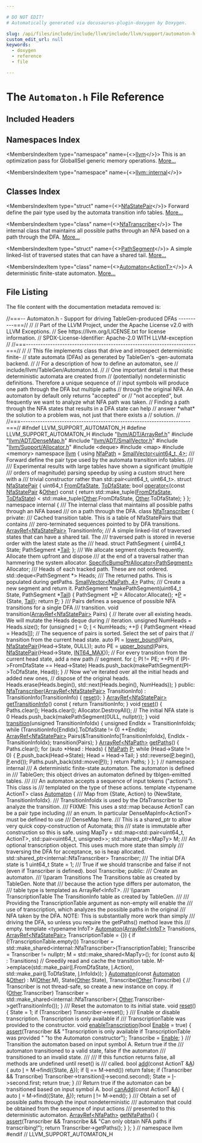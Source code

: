 ```yaml
---

# DO NOT EDIT!
# Automatically generated via docusaurus-plugin-doxygen by Doxygen.

slug: /api/files/include/include/llvm/include/llvm/support/automaton-h
custom_edit_url: null
keywords:
  - doxygen
  - reference
  - file

---
```





# The `Automaton.h` File Reference

<DoxygenPage pluginConfig={pluginConfig}>



## Included Headers

<IncludesList>
<IncludesListItem
  filePath="llvm/ADT/ArrayRef.h"
  permalink="/docs/api/files/include/include/llvm/include/llvm/adt/arrayref-h"
  isLocal="true" />
<IncludesListItem
  filePath="llvm/ADT/DenseMap.h"
  permalink="/docs/api/files/include/include/llvm/include/llvm/adt/densemap-h"
  isLocal="true" />
<IncludesListItem
  filePath="llvm/ADT/SmallVector.h"
  permalink="/docs/api/files/include/include/llvm/include/llvm/adt/smallvector-h"
  isLocal="true" />
<IncludesListItem
  filePath="llvm/Support/Allocator.h"
  permalink="/docs/api/files/include/include/llvm/include/llvm/support/allocator-h"
  isLocal="true" />
<IncludesListItem
  filePath="deque"
  permalink=""
  isLocal="false" />
<IncludesListItem
  filePath="map"
  permalink=""
  isLocal="false" />
<IncludesListItem
  filePath="memory"
  permalink=""
  isLocal="false" />
</IncludesList>

## Namespaces Index

<MembersIndex>

<MembersIndexItem
  type="namespace"
  name={<><a href="/docs/api/namespaces/llvm">llvm</a></>}>
This is an optimization pass for GlobalISel generic memory operations. <a href="/docs/api/namespaces/llvm/#details">More...</a>
</MembersIndexItem>

<MembersIndexItem
  type="namespace"
  name={<><a href="/docs/api/namespaces/llvm/internal">llvm::internal</a></>}>
</MembersIndexItem>

</MembersIndex>

## Classes Index

<MembersIndex>

<MembersIndexItem
  type="struct"
  name={<><a href="/docs/api/structs/llvm/nfastatepair">NfaStatePair</a></>}>
Forward define the pair type used by the automata transition info tables. <a href="/docs/api/structs/llvm/nfastatepair/#details">More...</a>
</MembersIndexItem>

<MembersIndexItem
  type="class"
  name={<><a href="/docs/api/classes/llvm/internal/nfatranscriber">NfaTranscriber</a></>}>
The internal class that maintains all possible paths through an NFA based on a path through the DFA. <a href="/docs/api/classes/llvm/internal/nfatranscriber/#details">More...</a>
</MembersIndexItem>

<MembersIndexItem
  type="struct"
  name={<><a href="/docs/api/structs/llvm/internal/nfatranscriber/pathsegment">PathSegment</a></>}>
A simple linked-list of traversed states that can have a shared tail. <a href="/docs/api/structs/llvm/internal/nfatranscriber/pathsegment/#details">More...</a>
</MembersIndexItem>

<MembersIndexItem
  type="class"
  name={<><a href="/docs/api/classes/llvm/automaton">Automaton&lt;ActionT&gt;</a></>}>
A deterministic finite-state automaton. <a href="/docs/api/classes/llvm/automaton/#details">More...</a>
</MembersIndexItem>

</MembersIndex>


## File Listing

The file content with the documentation metadata removed is:

<ProgramListing>

<Link id="l00001" /><CodeLine lineNumber="1"><span class="doxyHighlightComment">//===-- Automaton.h - Support for driving TableGen-produced DFAs ----------===//</span></CodeLine>
<Link id="l00002" /><CodeLine lineNumber="2"><span class="doxyHighlightComment">//</span></CodeLine>
<Link id="l00003" /><CodeLine lineNumber="3"><span class="doxyHighlightComment">// Part of the LLVM Project, under the Apache License v2.0 with LLVM Exceptions.</span></CodeLine>
<Link id="l00004" /><CodeLine lineNumber="4"><span class="doxyHighlightComment">// See https://llvm.org/LICENSE.txt for license information.</span></CodeLine>
<Link id="l00005" /><CodeLine lineNumber="5"><span class="doxyHighlightComment">// SPDX-License-Identifier: Apache-2.0 WITH LLVM-exception</span></CodeLine>
<Link id="l00006" /><CodeLine lineNumber="6"><span class="doxyHighlightComment">//</span></CodeLine>
<Link id="l00007" /><CodeLine lineNumber="7"><span class="doxyHighlightComment">//===----------------------------------------------------------------------===//</span></CodeLine>
<Link id="l00008" /><CodeLine lineNumber="8"><span class="doxyHighlightComment">//</span></CodeLine>
<Link id="l00009" /><CodeLine lineNumber="9"><span class="doxyHighlightComment">// This file implements class that drive and introspect deterministic finite-</span></CodeLine>
<Link id="l00010" /><CodeLine lineNumber="10"><span class="doxyHighlightComment">// state automata (DFAs) as generated by TableGen&#39;s -gen-automata backend.</span></CodeLine>
<Link id="l00011" /><CodeLine lineNumber="11"><span class="doxyHighlightComment">//</span></CodeLine>
<Link id="l00012" /><CodeLine lineNumber="12"><span class="doxyHighlightComment">// For a description of how to define an automaton, see</span></CodeLine>
<Link id="l00013" /><CodeLine lineNumber="13"><span class="doxyHighlightComment">// include/llvm/TableGen/Automaton.td.</span></CodeLine>
<Link id="l00014" /><CodeLine lineNumber="14"><span class="doxyHighlightComment">//</span></CodeLine>
<Link id="l00015" /><CodeLine lineNumber="15"><span class="doxyHighlightComment">// One important detail is that these deterministic automata are created from</span></CodeLine>
<Link id="l00016" /><CodeLine lineNumber="16"><span class="doxyHighlightComment">// (potentially) nondeterministic definitions. Therefore a unique sequence of</span></CodeLine>
<Link id="l00017" /><CodeLine lineNumber="17"><span class="doxyHighlightComment">// input symbols will produce one path through the DFA but multiple paths</span></CodeLine>
<Link id="l00018" /><CodeLine lineNumber="18"><span class="doxyHighlightComment">// through the original NFA. An automaton by default only returns &quot;accepted&quot; or</span></CodeLine>
<Link id="l00019" /><CodeLine lineNumber="19"><span class="doxyHighlightComment">// &quot;not accepted&quot;, but frequently we want to analyze what NFA path was taken.</span></CodeLine>
<Link id="l00020" /><CodeLine lineNumber="20"><span class="doxyHighlightComment">// Finding a path through the NFA states that results in a DFA state can help</span></CodeLine>
<Link id="l00021" /><CodeLine lineNumber="21"><span class="doxyHighlightComment">// answer &#42;what&#42; the solution to a problem was, not just that there exists a</span></CodeLine>
<Link id="l00022" /><CodeLine lineNumber="22"><span class="doxyHighlightComment">// solution.</span></CodeLine>
<Link id="l00023" /><CodeLine lineNumber="23"><span class="doxyHighlightComment">//</span></CodeLine>
<Link id="l00024" /><CodeLine lineNumber="24"><span class="doxyHighlightComment">//===----------------------------------------------------------------------===//</span></CodeLine>
<Link id="l00025" /><CodeLine lineNumber="25"></CodeLine>
<Link id="l00026" /><CodeLine lineNumber="26"><span class="doxyHighlightPreprocessor">#ifndef LLVM&#95;SUPPORT&#95;AUTOMATON&#95;H</span></CodeLine>
<Link id="l00027" /><CodeLine lineNumber="27"><span class="doxyHighlightPreprocessor">#define LLVM&#95;SUPPORT&#95;AUTOMATON&#95;H</span></CodeLine>
<Link id="l00028" /><CodeLine lineNumber="28"></CodeLine>
<Link id="l00029" /><CodeLine lineNumber="29"><span class="doxyHighlightPreprocessor">#include &quot;<a href="/docs/api/files/include/include/llvm/include/llvm/adt/arrayref-h">llvm/ADT/ArrayRef.h</a>&quot;</span></CodeLine>
<Link id="l00030" /><CodeLine lineNumber="30"><span class="doxyHighlightPreprocessor">#include &quot;<a href="/docs/api/files/include/include/llvm/include/llvm/adt/densemap-h">llvm/ADT/DenseMap.h</a>&quot;</span></CodeLine>
<Link id="l00031" /><CodeLine lineNumber="31"><span class="doxyHighlightPreprocessor">#include &quot;<a href="/docs/api/files/include/include/llvm/include/llvm/adt/smallvector-h">llvm/ADT/SmallVector.h</a>&quot;</span></CodeLine>
<Link id="l00032" /><CodeLine lineNumber="32"><span class="doxyHighlightPreprocessor">#include &quot;<a href="/docs/api/files/include/include/llvm/include/llvm/support/allocator-h">llvm/Support/Allocator.h</a>&quot;</span></CodeLine>
<Link id="l00033" /><CodeLine lineNumber="33"><span class="doxyHighlightPreprocessor">#include &lt;deque&gt;</span></CodeLine>
<Link id="l00034" /><CodeLine lineNumber="34"><span class="doxyHighlightPreprocessor">#include &lt;map&gt;</span></CodeLine>
<Link id="l00035" /><CodeLine lineNumber="35"><span class="doxyHighlightPreprocessor">#include &lt;memory&gt;</span></CodeLine>
<Link id="l00036" /><CodeLine lineNumber="36"></CodeLine>
<Link id="l00037" /><CodeLine lineNumber="37"><span class="doxyHighlightKeyword">namespace </span><span class="doxyHighlight"><a href="/docs/api/namespaces/llvm">llvm</a> &#123;</span></CodeLine>
<Link id="l00038" /><CodeLine lineNumber="38"></CodeLine>
<Link id="l00039" /><CodeLine lineNumber="39" lineLink="/docs/api/namespaces/llvm/#a7c51673db3dd1c6d2088fc30224393d3"><span class="doxyHighlightKeyword">using </span><span class="doxyHighlight"><a href="/docs/api/namespaces/llvm/#a7c51673db3dd1c6d2088fc30224393d3">NfaPath</a> = <a href="/docs/api/classes/llvm/smallvector">SmallVector&lt;uint64&#95;t, 4&gt;</a>;</span></CodeLine>
<Link id="l00040" /><CodeLine lineNumber="40"></CodeLine>
<Link id="l00041" /><CodeLine lineNumber="41"><span class="doxyHighlightComment">/// Forward define the pair type used by the automata transition info tables.</span></CodeLine>
<Link id="l00042" /><CodeLine lineNumber="42"><span class="doxyHighlightComment">///</span></CodeLine>
<Link id="l00043" /><CodeLine lineNumber="43"><span class="doxyHighlightComment">/// Experimental results with large tables have shown a significant (multiple</span></CodeLine>
<Link id="l00044" /><CodeLine lineNumber="44"><span class="doxyHighlightComment">/// orders of magnitude) parsing speedup by using a custom struct here with a</span></CodeLine>
<Link id="l00045" /><CodeLine lineNumber="45"><span class="doxyHighlightComment">/// trivial constructor rather than std::pair&lt;uint64&#95;t, uint64&#95;t&gt;.</span></CodeLine>
<Link id="l00046" /><CodeLine lineNumber="46" lineLink="/docs/api/structs/llvm/nfastatepair"><span class="doxyHighlightKeyword">struct </span><span class="doxyHighlight"><a href="/docs/api/structs/llvm/nfastatepair">NfaStatePair</a> &#123;</span></CodeLine>
<Link id="l00047" /><CodeLine lineNumber="47" lineLink="/docs/api/structs/llvm/nfastatepair/#a415a4de1e497047a0bc1ac62755cdb5a"><span class="doxyHighlight">  uint64&#95;t <a href="/docs/api/structs/llvm/nfastatepair/#a415a4de1e497047a0bc1ac62755cdb5a">FromDfaState</a>, <a href="/docs/api/structs/llvm/nfastatepair/#ae2d65c817c3b204cf7dd21b67e7d00f7">ToDfaState</a>;</span></CodeLine>
<Link id="l00048" /><CodeLine lineNumber="48"></CodeLine>
<Link id="l00049" /><CodeLine lineNumber="49" lineLink="/docs/api/structs/llvm/nfastatepair/#a0e5dc39b25cfd8c965aba317e09fe3f7"><span class="doxyHighlight">  </span><span class="doxyHighlightKeywordType">bool</span><span class="doxyHighlight"> <a href="/docs/api/structs/llvm/nfastatepair/#a0e5dc39b25cfd8c965aba317e09fe3f7">operator&lt;</a>(</span><span class="doxyHighlightKeyword">const</span><span class="doxyHighlight"> <a href="/docs/api/structs/llvm/nfastatepair">NfaStatePair</a> &amp;<a href="/docs/api/namespaces/llvm/#a9eb4f5b98b70ee4fab9614ed58282c1fa6311ae17c1ee52b36e68aaf4ad066387">Other</a>)</span><span class="doxyHighlightKeyword"> const </span><span class="doxyHighlight">&#123;</span></CodeLine>
<Link id="l00050" /><CodeLine lineNumber="50"><span class="doxyHighlight">    </span><span class="doxyHighlightKeywordFlow">return</span><span class="doxyHighlight"> std::make&#95;tuple(<a href="/docs/api/structs/llvm/nfastatepair/#a415a4de1e497047a0bc1ac62755cdb5a">FromDfaState</a>, <a href="/docs/api/structs/llvm/nfastatepair/#ae2d65c817c3b204cf7dd21b67e7d00f7">ToDfaState</a>) &lt;</span></CodeLine>
<Link id="l00051" /><CodeLine lineNumber="51"><span class="doxyHighlight">           std::make&#95;tuple(<a href="/docs/api/namespaces/llvm/#a9eb4f5b98b70ee4fab9614ed58282c1fa6311ae17c1ee52b36e68aaf4ad066387">Other</a>.FromDfaState, <a href="/docs/api/namespaces/llvm/#a9eb4f5b98b70ee4fab9614ed58282c1fa6311ae17c1ee52b36e68aaf4ad066387">Other</a>.ToDfaState);</span></CodeLine>
<Link id="l00052" /><CodeLine lineNumber="52"><span class="doxyHighlight">  &#125;</span></CodeLine>
<Link id="l00053" /><CodeLine lineNumber="53"><span class="doxyHighlight">&#125;;</span></CodeLine>
<Link id="l00054" /><CodeLine lineNumber="54"></CodeLine>
<Link id="l00055" /><CodeLine lineNumber="55"><span class="doxyHighlightKeyword">namespace </span><span class="doxyHighlight">internal &#123;</span></CodeLine>
<Link id="l00056" /><CodeLine lineNumber="56"><span class="doxyHighlightComment">/// The internal class that maintains all possible paths through an NFA based</span></CodeLine>
<Link id="l00057" /><CodeLine lineNumber="57"><span class="doxyHighlightComment">/// on a path through the DFA.</span></CodeLine>
<Link id="l00058" /><CodeLine lineNumber="58" lineLink="/docs/api/classes/llvm/internal/nfatranscriber"><span class="doxyHighlightKeyword">class </span><span class="doxyHighlight"><a href="/docs/api/classes/llvm/internal/nfatranscriber/#a2155035192d28d93e1ffe01da1cd0dc9">NfaTranscriber</a> &#123;</span></CodeLine>
<Link id="l00059" /><CodeLine lineNumber="59"><span class="doxyHighlightKeyword">private</span><span class="doxyHighlight">:</span></CodeLine>
<Link id="l00060" /><CodeLine lineNumber="60"><span class="doxyHighlightComment">  /// Cached transition table. This is a table of NfaStatePairs that contains</span></CodeLine>
<Link id="l00061" /><CodeLine lineNumber="61"><span class="doxyHighlightComment">  /// zero-terminated sequences pointed to by DFA transitions.</span></CodeLine>
<Link id="l00062" /><CodeLine lineNumber="62"><span class="doxyHighlight">  <a href="/docs/api/classes/llvm/arrayref">ArrayRef&lt;NfaStatePair&gt;</a> TransitionInfo;</span></CodeLine>
<Link id="l00063" /><CodeLine lineNumber="63"></CodeLine>
<Link id="l00064" /><CodeLine lineNumber="64"><span class="doxyHighlightComment">  /// A simple linked-list of traversed states that can have a shared tail. The</span></CodeLine>
<Link id="l00065" /><CodeLine lineNumber="65"><span class="doxyHighlightComment">  /// traversed path is stored in reverse order with the latest state as the</span></CodeLine>
<Link id="l00066" /><CodeLine lineNumber="66"><span class="doxyHighlightComment">  /// head.</span></CodeLine>
<Link id="l00067" /><CodeLine lineNumber="67"><span class="doxyHighlight">  </span><span class="doxyHighlightKeyword">struct </span><span class="doxyHighlight">PathSegment &#123;</span></CodeLine>
<Link id="l00068" /><CodeLine lineNumber="68"><span class="doxyHighlight">    uint64&#95;t State;</span></CodeLine>
<Link id="l00069" /><CodeLine lineNumber="69"><span class="doxyHighlight">    PathSegment &#42;<a href="/docs/api/namespaces/llvm/callingconv/#ac6aa1387c4375260e2468eb5a77fdb4cad6e9c0ff694f0fca0222e79e772b647e">Tail</a>;</span></CodeLine>
<Link id="l00070" /><CodeLine lineNumber="70"><span class="doxyHighlight">  &#125;;</span></CodeLine>
<Link id="l00071" /><CodeLine lineNumber="71"></CodeLine>
<Link id="l00072" /><CodeLine lineNumber="72"><span class="doxyHighlightComment">  /// We allocate segment objects frequently. Allocate them upfront and dispose</span></CodeLine>
<Link id="l00073" /><CodeLine lineNumber="73"><span class="doxyHighlightComment">  /// at the end of a traversal rather than hammering the system allocator.</span></CodeLine>
<Link id="l00074" /><CodeLine lineNumber="74"><span class="doxyHighlight">  <a href="/docs/api/classes/llvm/specificbumpptrallocator">SpecificBumpPtrAllocator&lt;PathSegment&gt;</a> Allocator;</span></CodeLine>
<Link id="l00075" /><CodeLine lineNumber="75"></CodeLine>
<Link id="l00076" /><CodeLine lineNumber="76"><span class="doxyHighlightComment">  /// Heads of each tracked path. These are not ordered.</span></CodeLine>
<Link id="l00077" /><CodeLine lineNumber="77"><span class="doxyHighlight">  std::deque&lt;PathSegment &#42;&gt; Heads;</span></CodeLine>
<Link id="l00078" /><CodeLine lineNumber="78"></CodeLine>
<Link id="l00079" /><CodeLine lineNumber="79"><span class="doxyHighlightComment">  /// The returned paths. This is populated during getPaths.</span></CodeLine>
<Link id="l00080" /><CodeLine lineNumber="80"><span class="doxyHighlight">  <a href="/docs/api/classes/llvm/smallvector">SmallVector&lt;NfaPath, 4&gt;</a> Paths;</span></CodeLine>
<Link id="l00081" /><CodeLine lineNumber="81"></CodeLine>
<Link id="l00082" /><CodeLine lineNumber="82"><span class="doxyHighlightComment">  /// Create a new segment and return it.</span></CodeLine>
<Link id="l00083" /><CodeLine lineNumber="83"><span class="doxyHighlight">  PathSegment &#42;makePathSegment(uint64&#95;t State, PathSegment &#42;<a href="/docs/api/namespaces/llvm/callingconv/#ac6aa1387c4375260e2468eb5a77fdb4cad6e9c0ff694f0fca0222e79e772b647e">Tail</a>) &#123;</span></CodeLine>
<Link id="l00084" /><CodeLine lineNumber="84"><span class="doxyHighlight">    PathSegment &#42;<a href="/docs/api/files/lib/lib/option/option-cpp/#a04665169063c8ca1f2ea96c27fc7c2b2">P</a> = Allocator.Allocate();</span></CodeLine>
<Link id="l00085" /><CodeLine lineNumber="85"><span class="doxyHighlight">    &#42;<a href="/docs/api/files/lib/lib/option/option-cpp/#a04665169063c8ca1f2ea96c27fc7c2b2">P</a> = &#123;State, <a href="/docs/api/namespaces/llvm/callingconv/#ac6aa1387c4375260e2468eb5a77fdb4cad6e9c0ff694f0fca0222e79e772b647e">Tail</a>&#125;;</span></CodeLine>
<Link id="l00086" /><CodeLine lineNumber="86"><span class="doxyHighlight">    </span><span class="doxyHighlightKeywordFlow">return</span><span class="doxyHighlight"> <a href="/docs/api/files/lib/lib/option/option-cpp/#a04665169063c8ca1f2ea96c27fc7c2b2">P</a>;</span></CodeLine>
<Link id="l00087" /><CodeLine lineNumber="87"><span class="doxyHighlight">  &#125;</span></CodeLine>
<Link id="l00088" /><CodeLine lineNumber="88"></CodeLine>
<Link id="l00089" /><CodeLine lineNumber="89"><span class="doxyHighlightComment">  /// Pairs defines a sequence of possible NFA transitions for a single DFA</span></CodeLine>
<Link id="l00090" /><CodeLine lineNumber="90"><span class="doxyHighlightComment">  /// transition.</span></CodeLine>
<Link id="l00091" /><CodeLine lineNumber="91"><span class="doxyHighlight">  </span><span class="doxyHighlightKeywordType">void</span><span class="doxyHighlight"> transition(<a href="/docs/api/classes/llvm/arrayref">ArrayRef&lt;NfaStatePair&gt;</a> Pairs) &#123;</span></CodeLine>
<Link id="l00092" /><CodeLine lineNumber="92"><span class="doxyHighlight">    </span><span class="doxyHighlightComment">// Iterate over all existing heads. We will mutate the Heads deque during</span></CodeLine>
<Link id="l00093" /><CodeLine lineNumber="93"><span class="doxyHighlight">    </span><span class="doxyHighlightComment">// iteration.</span></CodeLine>
<Link id="l00094" /><CodeLine lineNumber="94"><span class="doxyHighlight">    </span><span class="doxyHighlightKeywordType">unsigned</span><span class="doxyHighlight"> NumHeads = Heads.size();</span></CodeLine>
<Link id="l00095" /><CodeLine lineNumber="95"><span class="doxyHighlight">    </span><span class="doxyHighlightKeywordFlow">for</span><span class="doxyHighlight"> (</span><span class="doxyHighlightKeywordType">unsigned</span><span class="doxyHighlight"> <a href="/docs/api/files/lib/lib/support/md5-cpp/#ac0eafdc9ee161b71e7af98af736952fd">I</a> = 0; <a href="/docs/api/files/lib/lib/support/md5-cpp/#ac0eafdc9ee161b71e7af98af736952fd">I</a> &lt; NumHeads; ++<a href="/docs/api/files/lib/lib/support/md5-cpp/#ac0eafdc9ee161b71e7af98af736952fd">I</a>) &#123;</span></CodeLine>
<Link id="l00096" /><CodeLine lineNumber="96"><span class="doxyHighlight">      PathSegment &#42;Head = Heads&#91;<a href="/docs/api/files/lib/lib/support/md5-cpp/#ac0eafdc9ee161b71e7af98af736952fd">I</a>&#93;;</span></CodeLine>
<Link id="l00097" /><CodeLine lineNumber="97"><span class="doxyHighlight">      </span><span class="doxyHighlightComment">// The sequence of pairs is sorted. Select the set of pairs that</span></CodeLine>
<Link id="l00098" /><CodeLine lineNumber="98"><span class="doxyHighlight">      </span><span class="doxyHighlightComment">// transition from the current head state.</span></CodeLine>
<Link id="l00099" /><CodeLine lineNumber="99"><span class="doxyHighlight">      </span><span class="doxyHighlightKeyword">auto</span><span class="doxyHighlight"> PI = <a href="/docs/api/namespaces/llvm/#aa81eb67f09ee4944eaeeddbc54c0c0de">lower&#95;bound</a>(Pairs, <a href="/docs/api/structs/llvm/nfastatepair">NfaStatePair</a>&#123;Head-&gt;State, 0ULL&#125;);</span></CodeLine>
<Link id="l00100" /><CodeLine lineNumber="100"><span class="doxyHighlight">      </span><span class="doxyHighlightKeyword">auto</span><span class="doxyHighlight"> PE = <a href="/docs/api/namespaces/llvm/#a4b7d2ab11554bd10d15b6cb21b2c2787">upper&#95;bound</a>(Pairs, <a href="/docs/api/structs/llvm/nfastatepair">NfaStatePair</a>&#123;Head-&gt;State, <a href="/docs/api/files/include/include/llvm-c/datatypes-h/#ad0d744f05898e32d01f73f8af3cd2071">INT64&#95;MAX</a>&#125;);</span></CodeLine>
<Link id="l00101" /><CodeLine lineNumber="101"><span class="doxyHighlight">      </span><span class="doxyHighlightComment">// For every transition from the current head state, add a new path</span></CodeLine>
<Link id="l00102" /><CodeLine lineNumber="102"><span class="doxyHighlight">      </span><span class="doxyHighlightComment">// segment.</span></CodeLine>
<Link id="l00103" /><CodeLine lineNumber="103"><span class="doxyHighlight">      </span><span class="doxyHighlightKeywordFlow">for</span><span class="doxyHighlight"> (; PI != PE; ++PI)</span></CodeLine>
<Link id="l00104" /><CodeLine lineNumber="104"><span class="doxyHighlight">        </span><span class="doxyHighlightKeywordFlow">if</span><span class="doxyHighlight"> (PI-&gt;FromDfaState == Head-&gt;State)</span></CodeLine>
<Link id="l00105" /><CodeLine lineNumber="105"><span class="doxyHighlight">          Heads.push&#95;back(makePathSegment(PI-&gt;ToDfaState, Head));</span></CodeLine>
<Link id="l00106" /><CodeLine lineNumber="106"><span class="doxyHighlight">    &#125;</span></CodeLine>
<Link id="l00107" /><CodeLine lineNumber="107"><span class="doxyHighlight">    </span><span class="doxyHighlightComment">// Now we&#39;ve iterated over all the initial heads and added new ones,</span></CodeLine>
<Link id="l00108" /><CodeLine lineNumber="108"><span class="doxyHighlight">    </span><span class="doxyHighlightComment">// dispose of the original heads.</span></CodeLine>
<Link id="l00109" /><CodeLine lineNumber="109"><span class="doxyHighlight">    Heads.erase(Heads.begin(), std::next(Heads.begin(), NumHeads));</span></CodeLine>
<Link id="l00110" /><CodeLine lineNumber="110"><span class="doxyHighlight">  &#125;</span></CodeLine>
<Link id="l00111" /><CodeLine lineNumber="111"></CodeLine>
<Link id="l00112" /><CodeLine lineNumber="112"><span class="doxyHighlightKeyword">public</span><span class="doxyHighlight">:</span></CodeLine>
<Link id="l00113" /><CodeLine lineNumber="113" lineLink="/docs/api/classes/llvm/internal/nfatranscriber/#a2155035192d28d93e1ffe01da1cd0dc9"><span class="doxyHighlight">  <a href="/docs/api/classes/llvm/internal/nfatranscriber/#a2155035192d28d93e1ffe01da1cd0dc9">NfaTranscriber</a>(<a href="/docs/api/classes/llvm/arrayref">ArrayRef&lt;NfaStatePair&gt;</a> TransitionInfo)</span></CodeLine>
<Link id="l00114" /><CodeLine lineNumber="114"><span class="doxyHighlight">      : TransitionInfo(TransitionInfo) &#123;</span></CodeLine>
<Link id="l00115" /><CodeLine lineNumber="115"><span class="doxyHighlight">    <a href="/docs/api/classes/llvm/internal/nfatranscriber/#accf58263d4f716a4c46278f360647a49">reset</a>();</span></CodeLine>
<Link id="l00116" /><CodeLine lineNumber="116"><span class="doxyHighlight">  &#125;</span></CodeLine>
<Link id="l00117" /><CodeLine lineNumber="117"></CodeLine>
<Link id="l00118" /><CodeLine lineNumber="118" lineLink="/docs/api/classes/llvm/internal/nfatranscriber/#af6ccee9b562b94ba3372ddfaed335cda"><span class="doxyHighlight">  <a href="/docs/api/classes/llvm/arrayref">ArrayRef&lt;NfaStatePair&gt;</a> <a href="/docs/api/classes/llvm/internal/nfatranscriber/#af6ccee9b562b94ba3372ddfaed335cda">getTransitionInfo</a>()</span><span class="doxyHighlightKeyword"> const </span><span class="doxyHighlight">&#123;</span></CodeLine>
<Link id="l00119" /><CodeLine lineNumber="119"><span class="doxyHighlight">    </span><span class="doxyHighlightKeywordFlow">return</span><span class="doxyHighlight"> TransitionInfo;</span></CodeLine>
<Link id="l00120" /><CodeLine lineNumber="120"><span class="doxyHighlight">  &#125;</span></CodeLine>
<Link id="l00121" /><CodeLine lineNumber="121"></CodeLine>
<Link id="l00122" /><CodeLine lineNumber="122" lineLink="/docs/api/classes/llvm/internal/nfatranscriber/#accf58263d4f716a4c46278f360647a49"><span class="doxyHighlight">  </span><span class="doxyHighlightKeywordType">void</span><span class="doxyHighlight"> <a href="/docs/api/classes/llvm/internal/nfatranscriber/#accf58263d4f716a4c46278f360647a49">reset</a>() &#123;</span></CodeLine>
<Link id="l00123" /><CodeLine lineNumber="123"><span class="doxyHighlight">    Paths.clear();</span></CodeLine>
<Link id="l00124" /><CodeLine lineNumber="124"><span class="doxyHighlight">    Heads.clear();</span></CodeLine>
<Link id="l00125" /><CodeLine lineNumber="125"><span class="doxyHighlight">    Allocator.DestroyAll();</span></CodeLine>
<Link id="l00126" /><CodeLine lineNumber="126"><span class="doxyHighlight">    </span><span class="doxyHighlightComment">// The initial NFA state is 0</span></CodeLine>
<Link id="l00127" /><CodeLine lineNumber="127"><span class="doxyHighlight">    Heads.push&#95;back(makePathSegment(0ULL, </span><span class="doxyHighlightKeyword">nullptr</span><span class="doxyHighlight">));</span></CodeLine>
<Link id="l00128" /><CodeLine lineNumber="128"><span class="doxyHighlight">  &#125;</span></CodeLine>
<Link id="l00129" /><CodeLine lineNumber="129"></CodeLine>
<Link id="l00130" /><CodeLine lineNumber="130" lineLink="/docs/api/classes/llvm/internal/nfatranscriber/#ac4c21ecdcd8d6aa8735d3dc78c4d7a9e"><span class="doxyHighlight">  </span><span class="doxyHighlightKeywordType">void</span><span class="doxyHighlight"> <a href="/docs/api/classes/llvm/internal/nfatranscriber/#ac4c21ecdcd8d6aa8735d3dc78c4d7a9e">transition</a>(</span><span class="doxyHighlightKeywordType">unsigned</span><span class="doxyHighlight"> TransitionInfoIdx) &#123;</span></CodeLine>
<Link id="l00131" /><CodeLine lineNumber="131"><span class="doxyHighlight">    </span><span class="doxyHighlightKeywordType">unsigned</span><span class="doxyHighlight"> EndIdx = TransitionInfoIdx;</span></CodeLine>
<Link id="l00132" /><CodeLine lineNumber="132"><span class="doxyHighlight">    </span><span class="doxyHighlightKeywordFlow">while</span><span class="doxyHighlight"> (TransitionInfo&#91;EndIdx&#93;.ToDfaState != 0)</span></CodeLine>
<Link id="l00133" /><CodeLine lineNumber="133"><span class="doxyHighlight">      ++EndIdx;</span></CodeLine>
<Link id="l00134" /><CodeLine lineNumber="134"><span class="doxyHighlight">    <a href="/docs/api/classes/llvm/arrayref">ArrayRef&lt;NfaStatePair&gt;</a> Pairs(&amp;TransitionInfo&#91;TransitionInfoIdx&#93;,</span></CodeLine>
<Link id="l00135" /><CodeLine lineNumber="135"><span class="doxyHighlight">                                 EndIdx - TransitionInfoIdx);</span></CodeLine>
<Link id="l00136" /><CodeLine lineNumber="136"><span class="doxyHighlight">    transition(Pairs);</span></CodeLine>
<Link id="l00137" /><CodeLine lineNumber="137"><span class="doxyHighlight">  &#125;</span></CodeLine>
<Link id="l00138" /><CodeLine lineNumber="138"></CodeLine>
<Link id="l00139" /><CodeLine lineNumber="139" lineLink="/docs/api/classes/llvm/internal/nfatranscriber/#aa3f872f94eff26283d42e942d703b39d"><span class="doxyHighlight">  <a href="/docs/api/classes/llvm/arrayref">ArrayRef&lt;NfaPath&gt;</a> <a href="/docs/api/classes/llvm/internal/nfatranscriber/#aa3f872f94eff26283d42e942d703b39d">getPaths</a>() &#123;</span></CodeLine>
<Link id="l00140" /><CodeLine lineNumber="140"><span class="doxyHighlight">    Paths.clear();</span></CodeLine>
<Link id="l00141" /><CodeLine lineNumber="141"><span class="doxyHighlight">    </span><span class="doxyHighlightKeywordFlow">for</span><span class="doxyHighlight"> (</span><span class="doxyHighlightKeyword">auto</span><span class="doxyHighlight"> &#42;Head : Heads) &#123;</span></CodeLine>
<Link id="l00142" /><CodeLine lineNumber="142"><span class="doxyHighlight">      <a href="/docs/api/namespaces/llvm/#a7c51673db3dd1c6d2088fc30224393d3">NfaPath</a> <a href="/docs/api/files/lib/lib/option/option-cpp/#a04665169063c8ca1f2ea96c27fc7c2b2">P</a>;</span></CodeLine>
<Link id="l00143" /><CodeLine lineNumber="143"><span class="doxyHighlight">      </span><span class="doxyHighlightKeywordFlow">while</span><span class="doxyHighlight"> (Head-&gt;State != 0) &#123;</span></CodeLine>
<Link id="l00144" /><CodeLine lineNumber="144"><span class="doxyHighlight">        <a href="/docs/api/files/lib/lib/option/option-cpp/#a04665169063c8ca1f2ea96c27fc7c2b2">P</a>.push&#95;back(Head-&gt;State);</span></CodeLine>
<Link id="l00145" /><CodeLine lineNumber="145"><span class="doxyHighlight">        Head = Head-&gt;Tail;</span></CodeLine>
<Link id="l00146" /><CodeLine lineNumber="146"><span class="doxyHighlight">      &#125;</span></CodeLine>
<Link id="l00147" /><CodeLine lineNumber="147"><span class="doxyHighlight">      std::reverse(<a href="/docs/api/files/lib/lib/option/option-cpp/#a04665169063c8ca1f2ea96c27fc7c2b2">P</a>.begin(), <a href="/docs/api/files/lib/lib/option/option-cpp/#a04665169063c8ca1f2ea96c27fc7c2b2">P</a>.end());</span></CodeLine>
<Link id="l00148" /><CodeLine lineNumber="148"><span class="doxyHighlight">      Paths.push&#95;back(std::move(<a href="/docs/api/files/lib/lib/option/option-cpp/#a04665169063c8ca1f2ea96c27fc7c2b2">P</a>));</span></CodeLine>
<Link id="l00149" /><CodeLine lineNumber="149"><span class="doxyHighlight">    &#125;</span></CodeLine>
<Link id="l00150" /><CodeLine lineNumber="150"><span class="doxyHighlight">    </span><span class="doxyHighlightKeywordFlow">return</span><span class="doxyHighlight"> Paths;</span></CodeLine>
<Link id="l00151" /><CodeLine lineNumber="151"><span class="doxyHighlight">  &#125;</span></CodeLine>
<Link id="l00152" /><CodeLine lineNumber="152"><span class="doxyHighlight">&#125;;</span></CodeLine>
<Link id="l00153" /><CodeLine lineNumber="153"><span class="doxyHighlight">&#125; </span><span class="doxyHighlightComment">// namespace internal</span></CodeLine>
<Link id="l00154" /><CodeLine lineNumber="154"></CodeLine>
<Link id="l00155" /><CodeLine lineNumber="155"><span class="doxyHighlightComment">/// A deterministic finite-state automaton. The automaton is defined in</span></CodeLine>
<Link id="l00156" /><CodeLine lineNumber="156"><span class="doxyHighlightComment">/// TableGen; this object drives an automaton defined by tblgen-emitted tables.</span></CodeLine>
<Link id="l00157" /><CodeLine lineNumber="157"><span class="doxyHighlightComment">///</span></CodeLine>
<Link id="l00158" /><CodeLine lineNumber="158"><span class="doxyHighlightComment">/// An automaton accepts a sequence of input tokens (&quot;actions&quot;). This class is</span></CodeLine>
<Link id="l00159" /><CodeLine lineNumber="159"><span class="doxyHighlightComment">/// templated on the type of these actions.</span></CodeLine>
<Link id="l00160" /><CodeLine lineNumber="160" lineLink="/docs/api/classes/llvm/automaton"><span class="doxyHighlightKeyword">template</span><span class="doxyHighlight"> &lt;</span><span class="doxyHighlightKeyword">typename</span><span class="doxyHighlight"> ActionT&gt; </span><span class="doxyHighlightKeyword">class </span><span class="doxyHighlight"><a href="/docs/api/classes/llvm/automaton/#adbfe7e804f0c334162d71db7e2f77ded">Automaton</a> &#123;</span></CodeLine>
<Link id="l00161" /><CodeLine lineNumber="161"><span class="doxyHighlightComment">  /// Map from &#123;State, Action&#125; to &#123;NewState, TransitionInfoIdx&#125;.</span></CodeLine>
<Link id="l00162" /><CodeLine lineNumber="162"><span class="doxyHighlightComment">  /// TransitionInfoIdx is used by the DfaTranscriber to analyze the transition.</span></CodeLine>
<Link id="l00163" /><CodeLine lineNumber="163"><span class="doxyHighlightComment">  /// FIXME: This uses a std::map because ActionT can be a pair type including</span></CodeLine>
<Link id="l00164" /><CodeLine lineNumber="164"><span class="doxyHighlightComment">  /// an enum. In particular DenseMapInfo&lt;ActionT&gt; must be defined to use</span></CodeLine>
<Link id="l00165" /><CodeLine lineNumber="165"><span class="doxyHighlightComment">  /// DenseMap here.</span></CodeLine>
<Link id="l00166" /><CodeLine lineNumber="166"><span class="doxyHighlightComment">  /// This is a shared&#95;ptr to allow very quick copy-construction of Automata; this</span></CodeLine>
<Link id="l00167" /><CodeLine lineNumber="167"><span class="doxyHighlightComment">  /// state is immutable after construction so this is safe.</span></CodeLine>
<Link id="l00168" /><CodeLine lineNumber="168"><span class="doxyHighlight">  </span><span class="doxyHighlightKeyword">using </span><span class="doxyHighlight">MapTy = std::map&lt;std::pair&lt;uint64&#95;t, ActionT&gt;, std::pair&lt;uint64&#95;t, unsigned&gt;&gt;;</span></CodeLine>
<Link id="l00169" /><CodeLine lineNumber="169"><span class="doxyHighlight">  std::shared&#95;ptr&lt;MapTy&gt; M;</span></CodeLine>
<Link id="l00170" /><CodeLine lineNumber="170"><span class="doxyHighlightComment">  /// An optional transcription object. This uses much more state than simply</span></CodeLine>
<Link id="l00171" /><CodeLine lineNumber="171"><span class="doxyHighlightComment">  /// traversing the DFA for acceptance, so is heap allocated.</span></CodeLine>
<Link id="l00172" /><CodeLine lineNumber="172"><span class="doxyHighlight">  std::shared&#95;ptr&lt;internal::NfaTranscriber&gt; Transcriber;</span></CodeLine>
<Link id="l00173" /><CodeLine lineNumber="173"><span class="doxyHighlightComment">  /// The initial DFA state is 1</span></CodeLine>
<Link id="l00174" /><CodeLine lineNumber="174"><span class="doxyHighlight">  uint64&#95;t State = 1;</span></CodeLine>
<Link id="l00175" /><CodeLine lineNumber="175"><span class="doxyHighlightComment">  /// True if we should transcribe and false if not (even if Transcriber is defined).</span></CodeLine>
<Link id="l00176" /><CodeLine lineNumber="176"><span class="doxyHighlight">  </span><span class="doxyHighlightKeywordType">bool</span><span class="doxyHighlight"> Transcribe;</span></CodeLine>
<Link id="l00177" /><CodeLine lineNumber="177"></CodeLine>
<Link id="l00178" /><CodeLine lineNumber="178"><span class="doxyHighlightKeyword">public</span><span class="doxyHighlight">:</span></CodeLine>
<Link id="l00179" /><CodeLine lineNumber="179"><span class="doxyHighlightComment">  /// Create an automaton.</span></CodeLine>
<Link id="l00180" /><CodeLine lineNumber="180"><span class="doxyHighlightComment">  /// \\param Transitions The Transitions table as created by TableGen. Note that</span></CodeLine>
<Link id="l00181" /><CodeLine lineNumber="181"><span class="doxyHighlightComment">  ///                    because the action type differs per automaton, the</span></CodeLine>
<Link id="l00182" /><CodeLine lineNumber="182"><span class="doxyHighlightComment">  ///                    table type is templated as ArrayRef&lt;InfoT&gt;.</span></CodeLine>
<Link id="l00183" /><CodeLine lineNumber="183"><span class="doxyHighlightComment">  /// \\param TranscriptionTable The TransitionInfo table as created by TableGen.</span></CodeLine>
<Link id="l00184" /><CodeLine lineNumber="184"><span class="doxyHighlightComment">  ///</span></CodeLine>
<Link id="l00185" /><CodeLine lineNumber="185"><span class="doxyHighlightComment">  /// Providing the TranscriptionTable argument as non-empty will enable the</span></CodeLine>
<Link id="l00186" /><CodeLine lineNumber="186"><span class="doxyHighlightComment">  /// use of transcription, which analyzes the possible paths in the original</span></CodeLine>
<Link id="l00187" /><CodeLine lineNumber="187"><span class="doxyHighlightComment">  /// NFA taken by the DFA. NOTE: This is substantially more work than simply</span></CodeLine>
<Link id="l00188" /><CodeLine lineNumber="188"><span class="doxyHighlightComment">  /// driving the DFA, so unless you require the getPaths() method leave this</span></CodeLine>
<Link id="l00189" /><CodeLine lineNumber="189"><span class="doxyHighlightComment">  /// empty.</span></CodeLine>
<Link id="l00190" /><CodeLine lineNumber="190"><span class="doxyHighlight">  </span><span class="doxyHighlightKeyword">template</span><span class="doxyHighlight"> &lt;</span><span class="doxyHighlightKeyword">typename</span><span class="doxyHighlight"> InfoT&gt;</span></CodeLine>
<Link id="l00191" /><CodeLine lineNumber="191" lineLink="/docs/api/classes/llvm/automaton/#adbfe7e804f0c334162d71db7e2f77ded"><span class="doxyHighlight">  <a href="/docs/api/classes/llvm/automaton/#adbfe7e804f0c334162d71db7e2f77ded">Automaton</a>(<a href="/docs/api/classes/llvm/arrayref">ArrayRef&lt;InfoT&gt;</a> Transitions,</span></CodeLine>
<Link id="l00192" /><CodeLine lineNumber="192"><span class="doxyHighlight">            <a href="/docs/api/classes/llvm/arrayref">ArrayRef&lt;NfaStatePair&gt;</a> TranscriptionTable = &#123;&#125;) &#123;</span></CodeLine>
<Link id="l00193" /><CodeLine lineNumber="193"><span class="doxyHighlight">    </span><span class="doxyHighlightKeywordFlow">if</span><span class="doxyHighlight"> (!TranscriptionTable.empty())</span></CodeLine>
<Link id="l00194" /><CodeLine lineNumber="194"><span class="doxyHighlight">      Transcriber =</span></CodeLine>
<Link id="l00195" /><CodeLine lineNumber="195"><span class="doxyHighlight">          std::make&#95;shared&lt;internal::NfaTranscriber&gt;(TranscriptionTable);</span></CodeLine>
<Link id="l00196" /><CodeLine lineNumber="196"><span class="doxyHighlight">    Transcribe = Transcriber != </span><span class="doxyHighlightKeyword">nullptr</span><span class="doxyHighlight">;</span></CodeLine>
<Link id="l00197" /><CodeLine lineNumber="197"><span class="doxyHighlight">    M = std::make&#95;shared&lt;MapTy&gt;();</span></CodeLine>
<Link id="l00198" /><CodeLine lineNumber="198"><span class="doxyHighlight">    </span><span class="doxyHighlightKeywordFlow">for</span><span class="doxyHighlight"> (</span><span class="doxyHighlightKeyword">const</span><span class="doxyHighlight"> </span><span class="doxyHighlightKeyword">auto</span><span class="doxyHighlight"> &amp;<a href="/docs/api/files/lib/lib/support/md5-cpp/#ac0eafdc9ee161b71e7af98af736952fd">I</a> : Transitions)</span></CodeLine>
<Link id="l00199" /><CodeLine lineNumber="199"><span class="doxyHighlight">      </span><span class="doxyHighlightComment">// Greedily read and cache the transition table.</span></CodeLine>
<Link id="l00200" /><CodeLine lineNumber="200"><span class="doxyHighlight">      M-&gt;emplace(std::make&#95;pair(<a href="/docs/api/files/lib/lib/support/md5-cpp/#ac0eafdc9ee161b71e7af98af736952fd">I</a>.FromDfaState, <a href="/docs/api/files/lib/lib/support/md5-cpp/#ac0eafdc9ee161b71e7af98af736952fd">I</a>.Action),</span></CodeLine>
<Link id="l00201" /><CodeLine lineNumber="201"><span class="doxyHighlight">                 std::make&#95;pair(<a href="/docs/api/files/lib/lib/support/md5-cpp/#ac0eafdc9ee161b71e7af98af736952fd">I</a>.ToDfaState, <a href="/docs/api/files/lib/lib/support/md5-cpp/#ac0eafdc9ee161b71e7af98af736952fd">I</a>.InfoIdx));</span></CodeLine>
<Link id="l00202" /><CodeLine lineNumber="202"><span class="doxyHighlight">  &#125;</span></CodeLine>
<Link id="l00203" /><CodeLine lineNumber="203" lineLink="/docs/api/classes/llvm/automaton/#a9ade48998a5f4ef2d6c9b7ceecbe209d"><span class="doxyHighlight">  <a href="/docs/api/classes/llvm/automaton/#a9ade48998a5f4ef2d6c9b7ceecbe209d">Automaton</a>(</span><span class="doxyHighlightKeyword">const</span><span class="doxyHighlight"> <a href="/docs/api/classes/llvm/automaton/#adbfe7e804f0c334162d71db7e2f77ded">Automaton</a> &amp;<a href="/docs/api/namespaces/llvm/#a9eb4f5b98b70ee4fab9614ed58282c1fa6311ae17c1ee52b36e68aaf4ad066387">Other</a>)</span></CodeLine>
<Link id="l00204" /><CodeLine lineNumber="204"><span class="doxyHighlight">      : M(<a href="/docs/api/namespaces/llvm/#a9eb4f5b98b70ee4fab9614ed58282c1fa6311ae17c1ee52b36e68aaf4ad066387">Other</a>.M), State(<a href="/docs/api/namespaces/llvm/#a9eb4f5b98b70ee4fab9614ed58282c1fa6311ae17c1ee52b36e68aaf4ad066387">Other</a>.State), Transcribe(<a href="/docs/api/namespaces/llvm/#a9eb4f5b98b70ee4fab9614ed58282c1fa6311ae17c1ee52b36e68aaf4ad066387">Other</a>.Transcribe) &#123;</span></CodeLine>
<Link id="l00205" /><CodeLine lineNumber="205"><span class="doxyHighlight">    </span><span class="doxyHighlightComment">// Transcriber is not thread-safe, so create a new instance on copy.</span></CodeLine>
<Link id="l00206" /><CodeLine lineNumber="206"><span class="doxyHighlight">    </span><span class="doxyHighlightKeywordFlow">if</span><span class="doxyHighlight"> (<a href="/docs/api/namespaces/llvm/#a9eb4f5b98b70ee4fab9614ed58282c1fa6311ae17c1ee52b36e68aaf4ad066387">Other</a>.Transcriber)</span></CodeLine>
<Link id="l00207" /><CodeLine lineNumber="207"><span class="doxyHighlight">      Transcriber = std::make&#95;shared&lt;internal::NfaTranscriber&gt;(</span></CodeLine>
<Link id="l00208" /><CodeLine lineNumber="208"><span class="doxyHighlight">          <a href="/docs/api/namespaces/llvm/#a9eb4f5b98b70ee4fab9614ed58282c1fa6311ae17c1ee52b36e68aaf4ad066387">Other</a>.Transcriber-&gt;getTransitionInfo());</span></CodeLine>
<Link id="l00209" /><CodeLine lineNumber="209"><span class="doxyHighlight">  &#125;</span></CodeLine>
<Link id="l00210" /><CodeLine lineNumber="210"></CodeLine>
<Link id="l00211" /><CodeLine lineNumber="211"><span class="doxyHighlightComment">  /// Reset the automaton to its initial state.</span></CodeLine>
<Link id="l00212" /><CodeLine lineNumber="212" lineLink="/docs/api/classes/llvm/automaton/#a30f80f4c7e00f9a31b9d6e6221805b4d"><span class="doxyHighlight">  </span><span class="doxyHighlightKeywordType">void</span><span class="doxyHighlight"> <a href="/docs/api/classes/llvm/automaton/#a30f80f4c7e00f9a31b9d6e6221805b4d">reset</a>() &#123;</span></CodeLine>
<Link id="l00213" /><CodeLine lineNumber="213"><span class="doxyHighlight">    State = 1;</span></CodeLine>
<Link id="l00214" /><CodeLine lineNumber="214"><span class="doxyHighlight">    </span><span class="doxyHighlightKeywordFlow">if</span><span class="doxyHighlight"> (Transcriber)</span></CodeLine>
<Link id="l00215" /><CodeLine lineNumber="215"><span class="doxyHighlight">      Transcriber-&gt;reset();</span></CodeLine>
<Link id="l00216" /><CodeLine lineNumber="216"><span class="doxyHighlight">  &#125;</span></CodeLine>
<Link id="l00217" /><CodeLine lineNumber="217"></CodeLine>
<Link id="l00218" /><CodeLine lineNumber="218"><span class="doxyHighlightComment">  /// Enable or disable transcription. Transcription is only available if</span></CodeLine>
<Link id="l00219" /><CodeLine lineNumber="219"><span class="doxyHighlightComment">  /// TranscriptionTable was provided to the constructor.</span></CodeLine>
<Link id="l00220" /><CodeLine lineNumber="220" lineLink="/docs/api/classes/llvm/automaton/#ab475bbd3819025a90bd009e18988bb40"><span class="doxyHighlight">  </span><span class="doxyHighlightKeywordType">void</span><span class="doxyHighlight"> <a href="/docs/api/classes/llvm/automaton/#ab475bbd3819025a90bd009e18988bb40">enableTranscription</a>(</span><span class="doxyHighlightKeywordType">bool</span><span class="doxyHighlight"> <a href="/docs/api/namespaces/llvm/#afdccf3ff7a8dfaa084b07c1fb417bbe2a2faec1f9f8cc7f8f40d521c4dd574f49">Enable</a> = </span><span class="doxyHighlightKeyword">true</span><span class="doxyHighlight">) &#123;</span></CodeLine>
<Link id="l00221" /><CodeLine lineNumber="221"><span class="doxyHighlight">    <a href="/docs/api/files/lib/lib/target/lib/target/amdgpu/silowercontrolflow-cpp/#a4868c5d81c5ccc98c47aeab6244346a0">assert</a>(Transcriber &amp;&amp;</span></CodeLine>
<Link id="l00222" /><CodeLine lineNumber="222"><span class="doxyHighlight">           </span><span class="doxyHighlightStringLiteral">&quot;Transcription is only available if TranscriptionTable was provided &quot;</span></CodeLine>
<Link id="l00223" /><CodeLine lineNumber="223"><span class="doxyHighlight">           </span><span class="doxyHighlightStringLiteral">&quot;to the Automaton constructor&quot;</span><span class="doxyHighlight">);</span></CodeLine>
<Link id="l00224" /><CodeLine lineNumber="224"><span class="doxyHighlight">    Transcribe = <a href="/docs/api/namespaces/llvm/#afdccf3ff7a8dfaa084b07c1fb417bbe2a2faec1f9f8cc7f8f40d521c4dd574f49">Enable</a>;</span></CodeLine>
<Link id="l00225" /><CodeLine lineNumber="225"><span class="doxyHighlight">  &#125;</span></CodeLine>
<Link id="l00226" /><CodeLine lineNumber="226"></CodeLine>
<Link id="l00227" /><CodeLine lineNumber="227"><span class="doxyHighlightComment">  /// Transition the automaton based on input symbol A. Return true if the</span></CodeLine>
<Link id="l00228" /><CodeLine lineNumber="228"><span class="doxyHighlightComment">  /// automaton transitioned to a valid state, false if the automaton</span></CodeLine>
<Link id="l00229" /><CodeLine lineNumber="229"><span class="doxyHighlightComment">  /// transitioned to an invalid state.</span></CodeLine>
<Link id="l00230" /><CodeLine lineNumber="230"><span class="doxyHighlightComment">  ///</span></CodeLine>
<Link id="l00231" /><CodeLine lineNumber="231"><span class="doxyHighlightComment">  /// If this function returns false, all methods are undefined until reset() is</span></CodeLine>
<Link id="l00232" /><CodeLine lineNumber="232"><span class="doxyHighlightComment">  /// called.</span></CodeLine>
<Link id="l00233" /><CodeLine lineNumber="233" lineLink="/docs/api/classes/llvm/automaton/#aa2620d2287c9bf8cd15da84914af65e2"><span class="doxyHighlight">  </span><span class="doxyHighlightKeywordType">bool</span><span class="doxyHighlight"> <a href="/docs/api/classes/llvm/automaton/#aa2620d2287c9bf8cd15da84914af65e2">add</a>(</span><span class="doxyHighlightKeyword">const</span><span class="doxyHighlight"> ActionT &amp;<a href="/docs/api/files/lib/lib/ir/builtingcs-cpp/#a2e38c85003a042421cde1647632d0b72">A</a>) &#123;</span></CodeLine>
<Link id="l00234" /><CodeLine lineNumber="234"><span class="doxyHighlight">    </span><span class="doxyHighlightKeyword">auto</span><span class="doxyHighlight"> <a href="/docs/api/files/lib/lib/support/md5-cpp/#ac0eafdc9ee161b71e7af98af736952fd">I</a> = M-&gt;find(&#123;State, <a href="/docs/api/files/lib/lib/ir/builtingcs-cpp/#a2e38c85003a042421cde1647632d0b72">A</a>&#125;);</span></CodeLine>
<Link id="l00235" /><CodeLine lineNumber="235"><span class="doxyHighlight">    </span><span class="doxyHighlightKeywordFlow">if</span><span class="doxyHighlight"> (<a href="/docs/api/files/lib/lib/support/md5-cpp/#ac0eafdc9ee161b71e7af98af736952fd">I</a> == M-&gt;end())</span></CodeLine>
<Link id="l00236" /><CodeLine lineNumber="236"><span class="doxyHighlight">      </span><span class="doxyHighlightKeywordFlow">return</span><span class="doxyHighlight"> </span><span class="doxyHighlightKeyword">false</span><span class="doxyHighlight">;</span></CodeLine>
<Link id="l00237" /><CodeLine lineNumber="237"><span class="doxyHighlight">    </span><span class="doxyHighlightKeywordFlow">if</span><span class="doxyHighlight"> (Transcriber &amp;&amp; Transcribe)</span></CodeLine>
<Link id="l00238" /><CodeLine lineNumber="238"><span class="doxyHighlight">      Transcriber-&gt;transition(<a href="/docs/api/files/lib/lib/support/md5-cpp/#ac0eafdc9ee161b71e7af98af736952fd">I</a>-&gt;second.second);</span></CodeLine>
<Link id="l00239" /><CodeLine lineNumber="239"><span class="doxyHighlight">    State = <a href="/docs/api/files/lib/lib/support/md5-cpp/#ac0eafdc9ee161b71e7af98af736952fd">I</a>-&gt;second.first;</span></CodeLine>
<Link id="l00240" /><CodeLine lineNumber="240"><span class="doxyHighlight">    </span><span class="doxyHighlightKeywordFlow">return</span><span class="doxyHighlight"> </span><span class="doxyHighlightKeyword">true</span><span class="doxyHighlight">;</span></CodeLine>
<Link id="l00241" /><CodeLine lineNumber="241"><span class="doxyHighlight">  &#125;</span></CodeLine>
<Link id="l00242" /><CodeLine lineNumber="242"></CodeLine>
<Link id="l00243" /><CodeLine lineNumber="243"><span class="doxyHighlightComment">  /// Return true if the automaton can be transitioned based on input symbol A.</span></CodeLine>
<Link id="l00244" /><CodeLine lineNumber="244" lineLink="/docs/api/classes/llvm/automaton/#a8b955bf418dc9539b07a58a6e94ec638"><span class="doxyHighlight">  </span><span class="doxyHighlightKeywordType">bool</span><span class="doxyHighlight"> <a href="/docs/api/classes/llvm/automaton/#a8b955bf418dc9539b07a58a6e94ec638">canAdd</a>(</span><span class="doxyHighlightKeyword">const</span><span class="doxyHighlight"> ActionT &amp;<a href="/docs/api/files/lib/lib/ir/builtingcs-cpp/#a2e38c85003a042421cde1647632d0b72">A</a>) &#123;</span></CodeLine>
<Link id="l00245" /><CodeLine lineNumber="245"><span class="doxyHighlight">    </span><span class="doxyHighlightKeyword">auto</span><span class="doxyHighlight"> <a href="/docs/api/files/lib/lib/support/md5-cpp/#ac0eafdc9ee161b71e7af98af736952fd">I</a> = M-&gt;find(&#123;State, <a href="/docs/api/files/lib/lib/ir/builtingcs-cpp/#a2e38c85003a042421cde1647632d0b72">A</a>&#125;);</span></CodeLine>
<Link id="l00246" /><CodeLine lineNumber="246"><span class="doxyHighlight">    </span><span class="doxyHighlightKeywordFlow">return</span><span class="doxyHighlight"> <a href="/docs/api/files/lib/lib/support/md5-cpp/#ac0eafdc9ee161b71e7af98af736952fd">I</a> != M-&gt;end();</span></CodeLine>
<Link id="l00247" /><CodeLine lineNumber="247"><span class="doxyHighlight">  &#125;</span></CodeLine>
<Link id="l00248" /><CodeLine lineNumber="248"></CodeLine>
<Link id="l00249" /><CodeLine lineNumber="249"><span class="doxyHighlightComment">  /// Obtain a set of possible paths through the input nondeterministic</span></CodeLine>
<Link id="l00250" /><CodeLine lineNumber="250"><span class="doxyHighlightComment">  /// automaton that could be obtained from the sequence of input actions</span></CodeLine>
<Link id="l00251" /><CodeLine lineNumber="251"><span class="doxyHighlightComment">  /// presented to this deterministic automaton.</span></CodeLine>
<Link id="l00252" /><CodeLine lineNumber="252" lineLink="/docs/api/classes/llvm/automaton/#ad6fe99d549af75e18cd1e383e70c5beb"><span class="doxyHighlight">  <a href="/docs/api/classes/llvm/arrayref">ArrayRef&lt;NfaPath&gt;</a> <a href="/docs/api/classes/llvm/automaton/#ad6fe99d549af75e18cd1e383e70c5beb">getNfaPaths</a>() &#123;</span></CodeLine>
<Link id="l00253" /><CodeLine lineNumber="253"><span class="doxyHighlight">    <a href="/docs/api/files/lib/lib/target/lib/target/amdgpu/silowercontrolflow-cpp/#a4868c5d81c5ccc98c47aeab6244346a0">assert</a>(Transcriber &amp;&amp; Transcribe &amp;&amp;</span></CodeLine>
<Link id="l00254" /><CodeLine lineNumber="254"><span class="doxyHighlight">           </span><span class="doxyHighlightStringLiteral">&quot;Can only obtain NFA paths if transcribing!&quot;</span><span class="doxyHighlight">);</span></CodeLine>
<Link id="l00255" /><CodeLine lineNumber="255"><span class="doxyHighlight">    </span><span class="doxyHighlightKeywordFlow">return</span><span class="doxyHighlight"> Transcriber-&gt;getPaths();</span></CodeLine>
<Link id="l00256" /><CodeLine lineNumber="256"><span class="doxyHighlight">  &#125;</span></CodeLine>
<Link id="l00257" /><CodeLine lineNumber="257"><span class="doxyHighlight">&#125;;</span></CodeLine>
<Link id="l00258" /><CodeLine lineNumber="258"></CodeLine>
<Link id="l00259" /><CodeLine lineNumber="259"><span class="doxyHighlight">&#125; </span><span class="doxyHighlightComment">// namespace llvm</span></CodeLine>
<Link id="l00260" /><CodeLine lineNumber="260"></CodeLine>
<Link id="l00261" /><CodeLine lineNumber="261"><span class="doxyHighlightPreprocessor">#endif </span><span class="doxyHighlightComment">// LLVM&#95;SUPPORT&#95;AUTOMATON&#95;H</span></CodeLine>

</ProgramListing>


</DoxygenPage>
